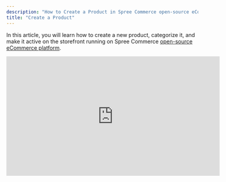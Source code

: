 ```yaml
---
description: "How to Create a Product in Spree Commerce open-source eCommerce platform"
title: "Create a Product"
---
```


In this article, you will learn how to create a new product, categorize it, and make it active on the storefront running on Spree Commerce [open-source eCommerce platform](https://spreecommerce.org/).

<iframe width="560" height="315" src="https://www.youtube.com/embed/OrYqkD8zBUo?si=n_94-J_apUYiIDvx" title="YouTube video player" frameborder="0" allow="accelerometer; autoplay; clipboard-write; encrypted-media; gyroscope; picture-in-picture; web-share" referrerpolicy="strict-origin-when-cross-origin" allowfullscreen />

If you have hundreds or thousands of products to upload, then it may be more convenient to do it in bulk by using our CSV importer. To learn more about product imports, please refer to a separate support article.

<Warning>After you’ve filled out all of the relevant fields for your new product, make sure to click the blue Create button at the bottom of the page, otherwise all progress will be lost if you navigate away from the page.</Warning>

## Add a New Product

To add a new product, navigate to the Products tab of the admin dashboard and click “+ New Product”.

<img alt="Add A New Product" classname="block dark:hidden" src="https://vendo-production-res.cloudinary.com/image/upload/w_1920/q_auto/v1733759783/docs/Products/Create%20a%20Product/2.1.1.1_Creating_Products_-_Add_A_New_Product_yptrme.png" />

This will open the product editor where you can begin creating a new product.

<img alt="Product Editor" classname="block dark:hidden" src="https://vendo-production-res.cloudinary.com/image/upload/w_1920/q_auto/v1733759783/docs/Products/Create%20a%20Product/2.1.1.2_Creating_Products_-_Product_Editor_fgyubi.png" />

## Add a Name & Description

First of all, enter a name for the product and preferably a description to help customers learn more about the product.

<img alt="Name And Description" classname="block dark:hidden" src="https://vendo-production-res.cloudinary.com/image/upload/w_1920/q_auto/v1733759782/docs/Products/Create%20a%20Product/2.1.1.3_Creating_Products_-_Name_And_Description_ikb2wn.png" />

### Name

Here you can set the product title. This name will be displayed on product listing pages, product detail pages, checkout, and in search engine listings and social sharing links if a meta title has not been set.

### Description

Here is where you can add the product description. This description will be displayed on product detail pages, and in search engine listings and social sharing links if a meta description has not been set.

The editor allows you to format the description with standard formatting options like bold, italic, lists, headings, images, etc.

## Media

This is where you can add visual media to the product.

<img alt="Media" classname="block dark:hidden" src="https://vendo-production-res.cloudinary.com/image/upload/w_1920/q_auto/v1733759782/docs/Products/Create%20a%20Product/2.1.1.4_Creating_Products_-_Media_ntcydu.png" />

Simply click on the + icon and select the file(s) you’d like to upload.

<img alt="Select Files" classname="block dark:hidden" src="https://vendo-production-res.cloudinary.com/image/upload/w_1920/q_auto/v1733759782/docs/Products/Create%20a%20Product/2.1.1.5_Creating_Products_-_Select_Files_laoyqi.png" />

Once added, you can rearrange the images by clicking on the 6 dots in the top right corner of an image and dragging and dropping, with the left-most image being the main image that’s displayed on PLPs, and the order of the remaining images affecting the order in which they are presented on the PDP.

<img alt="Order of Images" classname="block dark:hidden" src="https://vendo-production-res.cloudinary.com/image/upload/w_1920/q_auto/v1733759784/docs/Products/Create%20a%20Product/2.1.1.6_Creating_Products_-_Ordering_Images_asnylp.png" />

If you’d like to remove an image, then you can either check the box in the upper left corner and click Delete Selected, or click on the image itself, click Delete, and then click Save.

<img alt="Deleting Images" classname="block dark:hidden" src="https://vendo-production-res.cloudinary.com/image/upload/w_1920/q_auto/v1733759783/docs/Products/Create%20a%20Product/2.1.1.7_Creating_Products_-_Deleting_Images_spytoy.png" />

The alternative text for an image can be modified by clicking on the image, adding the text, and then clicking Save.

## Status

Here you can manage the availability of the product.

<img alt="Status" classname="block dark:hidden" src="https://vendo-production-res.cloudinary.com/image/upload/w_1920/q_auto/v1733759782/docs/Products/Create%20a%20Product/2.1.1.8_Creating_Products_-_Status_tgzfv5.png" />

### Statuses

This indicates whether or not the product is available for purchase on the storefront. You can set the status by selecting it from the dropdown. The statuses are as follows:

* Active - the product is live and discoverable on the storefront

* Draft - the product is only visible to the admin

* Archived

### Make Active At

This allows you to set a date on which the product will automatically become Active.

Simply set the date and time in the calendar or enter it manually.

If the product is already set to Active, this option will be hidden.

### Available On

This allows you to set the date on which the product will be released. For example, you can set a future date to indicate that the product is on pre-order.

Simply set the date and time in the calendar or enter it manually.

### Discontinue On

This allows you to set a date on which the product will automatically be removed from you site, meaning that it will be set to Draft.

Simply set the date and time in the calendar or enter it manually.

## Categorization

Product catalog categorization is a vital part of running any ecommerce business, unless you only have a few products. The larger your catalog, the more important it is to thoroughly categorize as it makes product discovery much easier for the end user.

<img alt="Categorization" classname="block dark:hidden" src="https://vendo-production-res.cloudinary.com/image/upload/w_1920/q_auto/v1733759782/docs/Products/Create%20a%20Product/2.1.1.9_Creating_Products_-_Categorization_b8r5s5.png" />

### Taxonomies

This is where you can assign categories, collections, brands, or any other taxons to the product.

By adding the product to a taxon, it will be discoverable wherever that taxon is presented, e.g., a featured taxon section on the homepage or that taxon’s PLP.

Clicking on the dropdown will display a list of all created taxons to select from or you can narrow the results by typing the name partially or fully.

<img alt="Taxonomies" classname="block dark:hidden" src="https://vendo-production-res.cloudinary.com/image/upload/w_1920/q_auto/v1733759782/docs/Products/Create%20a%20Product/2.1.1.10_Creating_Products_-_Taxonomies_t4d0gr.png" />

In the dropdown, taxons are displayed with reference to their position in the taxonomy to avoid confusion with similarly named taxons, e.g., ‘Fashion -> Women -> Shoes’, ‘Fashion -> Men -> Shoes’.

Simply select which taxons you’d like to assign to the product - there’s no limit to the number of the taxons that can be assigned.

<img alt="Select Taxons" classname="block dark:hidden" src="https://vendo-production-res.cloudinary.com/image/upload/w_1920/q_auto/v1733759783/docs/Products/Create%20a%20Product/2.1.1.11_Creating_Products_-_Select_Taxons_y6xgmc.png" />

To learn how to assign or remove taxons in bulk, please refer to a separate support article.

To learn more about creating taxonomies, please refer to a separate support article.

### Tags

Product tags are useful for slicing your products into, for example, eco-friendly, vegan, womenswear. Later, you may filter products by tag during merchandising, use it for displaying related products on the storefront, or automatically creating Collections (in the Enterprise Edition).

<img alt="Tags" classname="block dark:hidden" src="https://vendo-production-res.cloudinary.com/image/upload/w_1920/q_auto/v1733759784/docs/Products/Create%20a%20Product/2.1.1.12_Creating_Products_-_Tags_abs6jj.png" />

## Searching Engine Listing

Here you can modify the SEO elements of the product. Simply click Edit to open the user interface and modify the fields as necessary.

<img alt="Search Engine Listing" classname="block dark:hidden" src="https://vendo-production-res.cloudinary.com/image/upload/w_1920/q_auto/v1733759784/docs/Products/Create%20a%20Product/2.1.1.13_Creating_Products_-_Search_Engine_Listing_i00ykf.png" />

### Meta Title

Changing this affects how the name of the product page will be displayed in search engine listings and social sharing previews. If not set, the product name will be used.

### Meta Description

Changing this affects how the excerpt will be displayed in search engine listings and social sharing previews. If not set, the product description will be used.

### Slug

Changing this affects the URL of the product page. If not set, the product name will be used, e.g., a product named Black Hoodie will have the slug /black-hoodie by default.

## Pricing

This is where you add the price to the new product.

<img alt="Product Price" classname="block dark:hidden" src="https://vendo-production-res.cloudinary.com/image/upload/w_1920/q_auto/v1733759784/docs/Products/Create%20a%20Product/2.1.1.14_Creating_Products_-_Pricing_hrefck.png" />

### Currency

If your store supports multiple currencies, you’ll be able to set the price for each currency separately.

<img alt="Product Currency" classname="block dark:hidden" src="https://vendo-production-res.cloudinary.com/image/upload/w_1920/q_auto/v1733759784/docs/Products/Create%20a%20Product/2.1.1.15_Creating_Products_-_Currency_m1np57.png" />

To learn more about multi-currency, please refer to this support article:

### Amount

Set the price of the product here. This is the amount that will be displayed on the storefront, and the amount a customer must pay to purchase the product (unless they have a discount applied).

### Compare At Amount

If an item is marked down, you can enter it’s old price in here to show customers how it compares to the new price. This will add a crossed out Compare At Amount and a Sale icon to the product wherever it appears on the storefront.

<img alt="Compare At Amount" classname="block dark:hidden" src="https://vendo-production-res.cloudinary.com/image/upload/w_1920/q_auto/v1733759787/docs/Products/Create%20a%20Product/2.1.1.16_Creating_Products_-_Compare_At_Amount_hpkzyq.png" />

## Inventory

This where you can set the stock quantity and other important inventory settings.

<img alt="Inventory" classname="block dark:hidden" src="https://vendo-production-res.cloudinary.com/image/upload/w_1920/q_auto/v1733759786/docs/Products/Create%20a%20Product/2.1.1.17_Creating_Products_-_Inventory_oqkby2.png" />

If you have multiple stock locations, you’ll be able to set the inventory level for each location separately.

<img alt="Multiple Stock Locations" classname="block dark:hidden" src="https://vendo-production-res.cloudinary.com/image/upload/w_1920/q_auto/v1733759787/docs/Products/Create%20a%20Product/2.1.1.18_Creating_Products_-_Multiple_Stock_Locations_d4cpqs.png" />

### Track Quantity

Checking this box enables the tracking of stock levels for this particular product, meaning you’ll need to add a positive non-zero quantity if you want customers to be able to purchase it (unless it’s backorderable).

Leaving this box unchecked means that stock levels will not be tracked, and you will not be required to enter a stock quantity. For example, you might not track quantity if your selling digital or made-to-order products.

### Quantity

The value you set here indicates the amount of stock you have for this particular product, or at least how much you wish to assign to the online store. This can be updated later to reflect actual stock levels if necessary.

<Note>When items are sold, the quantity sold will be automatically deducted from the total.</Note>

### SKU (Stock Keeping Unit)

An SKU is an alphanumeric code used to keep track of stock levels internally and for general inventory management purposes. It’s not mandatory to add SKUs, but if you do, each product and variant should have a unique SKU.

It’s up to you to decide which convention to follow for defining SKUs, but you could use them to convey information about the products, e.g., SKUs containing SS24 are from the Summer/Spring ‘24 collection.

### Barcode (ISBN, UPC, GTIN, etc.)

A barcode is a unique code used to identify and track products. They’re useful for inventory management, ensuring accuracy in order fulfillment, and simplifying the scanning process during shipping or in physical stores.

You might want to use a barcode if you sell products through multiple channels, need to integrate with third-party logistics providers, or want to streamline warehouse operations.

## Variants

Here is where you can define the different options available for a new product, such as size and color.

<img alt="Variants" classname="block dark:hidden" src="https://vendo-production-res.cloudinary.com/image/upload/w_1920/q_auto/v1733759786/docs/Products/Create%20a%20Product/2.1.1.19_Creating_Products_-_Variants_da8tkf.png" />

To add variants to a new products:

1. Click “Add options like size or color”

2. Select the Option Name, e.g., Size

3. Set the Option Values, e.g., Black, Blue, Small, M, Xtra Large

4. Click Done once you’ve added all the options

5. Repeat steps 1., 2., 3., and 4., if you like to add another Option Type

<img alt="Add Options" classname="block dark:hidden" src="https://vendo-production-res.cloudinary.com/image/upload/w_1920/q_auto/v1733759787/docs/Products/Create%20a%20Product/2.1.1.20_Creating_Products_-_Add_Options_lgglby.png" />

When clicking Done, you’ll notice the UI changes to combine Pricing and Inventory for each variant, allowing you to set the price and quantity for each separately.

<img alt="Product UI" classname="block dark:hidden" src="https://vendo-production-res.cloudinary.com/image/upload/w_1920/q_auto/v1733759797/docs/Products/Create%20a%20Product/2.1.1.21_Creating_Products_-_Combined_UI_uugnft.png" />

If you’d like to learn how to add more Option Types, refer to a separate support article.

Pro Tip: Make sure that the Option Values are consistent across all products. For example, don’t set sizes as Small, Medium, Large for one product, and S, M, L for another.

## Shipping

<img alt="Shipping" classname="block dark:hidden" src="https://vendo-production-res.cloudinary.com/image/upload/w_1920/q_auto/v1733759843/docs/Products/Create%20a%20Product/2.1.1.22_Creating_Products_-_Shipping_y8pttc.png" />

### Dimensions & Weight

If you’re planning on using shipping methods that take size and weight of a package into account, then it’s important to set the dimensions and weight of each product to accurately calculate the shipping cost.

You can select the unit you’d like to use for each field, e.g., Inch or Foot, lbs or oz.

If you’d like to change the system of measurement to metric, you can do so in Settings > Store Details > Standards & Formats. See this a separate support article for more information.

### Shipping Category

Here you can select the shipping category that should be assigned to the product. For example, if it’s a digital product, then it should have the Digital category.

To learn more about shipping categories, please refer to a separate support article.

## Properties

Product properties are displayed on the product details page and can convey additional information about the products, such as the material, care instructions, allergens, eco-friendly, etc.

<img alt="Product Properties" classname="block dark:hidden" src="https://vendo-production-res.cloudinary.com/image/upload/w_1920/q_auto/v1733760193/docs/Products/Create%20a%20Product/2.1.1.23_Creating_Products_-_Properties_yxn9wq.png" />

Simply fill in the fields with the correct values.

To add more Properties, please refer to a separate support article.

## Create Product

Now that you’ve added all the necessary product information, make sure to click the blue Create button at the bottom of the product editor, otherwise you may lose all of your progress.

<img alt="Create a Product" classname="block dark:hidden" src="https://vendo-production-res.cloudinary.com/image/upload/w_1920/q_auto/v1733760194/docs/Products/Create%20a%20Product/2.1.1.24_Creating_products_-_Click_Create_vwp1no.png" />

## 3rd Party Products

If you’re running a marketplace with Spree Enterprise Edition, then you don’t need to worry about creating products because your vendors will be adding them when they onboard.

However, you can still edit some of the product information as outlined in a separate support article.